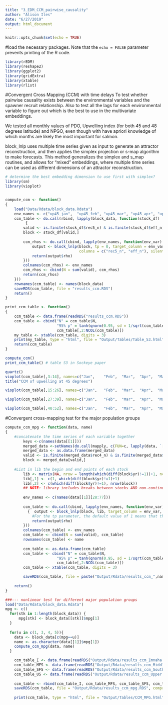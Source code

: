 ```yaml
---
title: "3_EDM_CCM_pairwise_causality"
author: "Alison Iles"
date: "6/27/2019"
output: html_document
---
```


```r
knitr::opts_chunk$set(echo = TRUE)
```
#load the necessary packages. 
Note that the `echo = FALSE` parameter prevents printing of the R code.

```r
library(rEDM)
library(reshape2)
library(ggplot2)
library(gridExtra)
library(xtable)
library(rlist)
```


#Convergent Cross Mapping (CCM) with time delays
To test whether pairwise causality exists between the environmental variables and the spawner recruit relationship. Also to test all the lags for each environmental variable to figure out which is the best to use in the multivariate embeddings.

We tested all monthly values of PDO, Upwelling index (for both 45 and 48 degrees latitude) and NPGO, even though with have apriori knowledge of which months are likely the most important for salmon. 

block_lnlp uses multiple time series given as input to generate an attractor reconstruction, and then applies the simplex projection or s-map algorithm to make forecasts. This method generalizes the simplex and s_map routines, and allows for "mixed" embeddings, where multiple time series can be used as different dimensions of an attractor reconstruction.


```r

# determine the best embedding dimension to use first with simplex?
library(sm)
library(vioplot)


compute_ccm <- function()
{
    load("Data/Rdata/block_data.Rdata")
    env_names <- c("up45_jan",	"up45_feb",	"up45_mar",	"up45_apr",	"up45_may",	"up45_jun",	"up45_jul",	"up45_aug",	"up45_sep",	"up45_oct",	"up45_nov",	"up45_dec",	"up48_jan",	"up48_feb",	"up48_mar",	"up48_apr",	"up48_may",	"up48_jun",	"up48_jul",	"up48_aug",	"up48_sep",	"up48_oct",	"up48_nov",	"up48_dec", "pdo_jan",	"pdo_feb",	"pdo_mar",	"pdo_apr",	"pdo_may",	"pdo_jun",	"pdo_jul",	"pdo_aug",	"pdo_sep",	"pdo_oct",	"pdo_nov",	"pdo_dec", "pdo_win", "npgo_jan",	"npgo_feb",	"npgo_mar",	"npgo_apr",	"npgo_may",	"npgo_jun",	"npgo_jul",	"npgo_aug",	"npgo_sep",	"npgo_oct",	"npgo_nov",	"npgo_dec",	"npgo_yr")
    ccm_table <- do.call(rbind, lapply(block_data, function(stock_df) 
         {
        valid <- is.finite(stock_df$rec5_n) & is.finite(stock_df$eff_n)
        block <- stock_df[valid,]
        
        ccm_rhos <- do.call(cbind, lapply(env_names, function(env_var) {
            output <- block_lnlp(block, tp = 0, target_column = env_var, 
                                 columns = c("rec5_n", "eff_n"), silent = TRUE)
            return(output$rho)
        }))
        colnames(ccm_rhos) <- env_names
        ccm_rhos <- cbind(N = sum(valid), ccm_rhos)
        return(ccm_rhos)
    }))
    rownames(ccm_table) <- names(block_data)
    saveRDS(ccm_table, file = "results_ccm.RDS")
    return()
}

print_ccm_table <- function()
{
    ccm_table <- data.frame(readRDS("results_ccm.RDS"))
    ccm_table <- cbind("N" = ccm_table$N,
                       "95% p" = tanh(qnorm(0.95, sd = 1/sqrt(ccm_table$N - 3))), 
                       ccm_table[,2:NCOL(ccm_table)])
    my_table <- xtable(ccm_table, digits = 3)
    print(my_table, type = "html", file = "Output/Tables/Table_S3.html")
    return(ccm_table)
}

compute_ccm()
print_ccm_table() # table S3 in Sockeye paper
```

```R
quartz()
vioplot(ccm_table[,3:14], names=c("Jan",	"Feb",	"Mar",	"Apr",	"May",	"Jun",	"Jul",	"Aug",	"Sep",	"Oct",	"Nov",	"Dec"))
title("CCM of upwelling at 45 degrees")
```

```R
vioplot(ccm_table[,15:26], names=c("Jan",	"Feb",	"Mar",	"Apr",	"May",	"Jun",	"Jul",	"Aug",	"Sep",	"Oct",	"Nov",	"Dec"), title("CCM of upwelling at 48 degrees"))

```
```R
vioplot(ccm_table[,27:39], names=c("Jan",	"Feb",	"Mar",	"Apr",	"May",	"Jun",	"Jul",	"Aug",	"Sep",	"Oct",	"Nov",	"Dec",  "Win"), title("CCM of PDO"))

```

```R
vioplot(ccm_table[,40:52], names=c("Jan",	"Feb",	"Mar",	"Apr",	"May",	"Jun",	"Jul",	"Aug",	"Sep",	"Oct",	"Nov",	"Dec", "Year"), title("CCM of NPGO"))

```

#Convergent cross-mapping test for the major population groups 

```r

compute_ccm_mpg <- function(data, name)
{
    #concatenate the time series of each variable together
        keys <-c(names(data[[1]]))
        merged_data <-setNames(do.call(mapply, c(FUN=c, lapply(data, `[`, keys))), keys)
        merged_data <- as.data.frame(merged_data)
        valid <- is.finite(merged_data$rec4_n) & is.finite(merged_data$rec5_n) & is.finite(merged_data$eff_n)
        block <- merged_data[valid,]  
        
    #List in lib the begin and end points of each stock
        lib <- matrix(NA, nrow = length(which(diff(block$yr)!=1))+1, ncol = 2)
        lib[,1] <- c(1, which(diff(block$yr)!=1)+1)
        lib[,2] <- c(which(diff(block$yr)!=1), nrow(block))
        ## NOTE: library includes breaks between stocks AND non-continuous breaks within stocks
     
        env_names <- c(names(data[[1]][28:77]))
  
        ccm_table <- do.call(cbind, lapply(env_names, function(env_var) 
          {  output <- block_lnlp(block, lib, target_column = env_var, method = c("s-map"), theta = 2, tp=0, columns = c("rec4_n", "rec5_n", "eff_n"), save_smap_coefficients = TRUE)
            #For the tp parameter, the default value of 1 means that the program will predict the target variable 1 time step into the future (based on the row-structure of the input data). In some cases, the data may already be processed into a format where one wants to predict a different column that has already been aligned correctly. In that case, one can set tp = 0 when calling block_lnlp.
            return(output$rho)
        }))
        colnames(ccm_table) <- env_names
        ccm_table <- cbind(N = sum(valid), ccm_table)
        rownames(ccm_table) <- name
        
        ccm_table <- as.data.frame(ccm_table)
        ccm_table <- cbind("N" = ccm_table$N,
                       "95% p" = tanh(qnorm(0.95, sd = 1/sqrt(ccm_table$N - 3))), 
                       ccm_table[,2:NCOL(ccm_table)])
        ccm_table <- xtable(ccm_table, digits = 3)

        saveRDS(ccm_table, file = paste("Output/Rdata/results_ccm_",name,".RDS", sep = "", collapse = NULL))
    
    return()
}

###--- nonlinear test for different major population groups
load("Data/Rdata/block_data.Rdata")  
mpg <- c() 
  for(stk in 1:length(block_data)) { 
      mpg[stk] <- block_data[[stk]]$mpg[1]
  } 
  
  for(u in c(1, 3, 4, 5)){
    data <- block_data[c(mpg==u)]
    name <- as.character(data[[1]]$mpg[1])
    compute_ccm_mpg(data, name)
  }

    ccm_table_I <- data.frame(readRDS("Output/Rdata/results_ccm_Imnaha.RDS"))
    ccm_table_MFS <- data.frame(readRDS("Output/Rdata/results_ccm_Middle Fork Salmon.RDS"))
    ccm_table_SFS <- data.frame(readRDS("Output/Rdata/results_ccm_South Fork Salmon.RDS"))
    ccm_table_US <- data.frame(readRDS("Output/Rdata/results_ccm_Upper Salmon.RDS"))
    
    ccm_table <- rbind(ccm_table_I, ccm_table_MFS, ccm_table_SFS, ccm_table_US)
    saveRDS(ccm_table, file = "Output/Rdata/results_ccm_mpg.RDS", compress = FALSE)
    
    print(ccm_table, type = "html", file = "Output/Tables/CCM_MPG.html")
```


